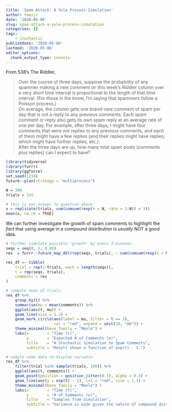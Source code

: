 ```yaml
---
title: 'Spam Attack: A Yule Process Simulation'
author: tmasjc
date: '2020-05-06'
slug: spam-attack-a-yule-process-simulation
categories: []
tags: 
    - stochastic
publishdate: '2020-05-06'
lastmod: '2020-05-06'
editor_options: 
  chunk_output_type: console
---
```


From 538's The Riddler, 

>Over the course of three days, suppose the probability of any spammer making a new comment on this week’s Riddler column over a very short time interval is proportional to the length of that time interval. (For those in the know, I’m saying that spammers follow a Poisson process.)<br>
On average, the column gets one brand-new comment of spam per day that is not a reply to any previous comments. Each spam comment or reply also gets its own spam reply at an average rate of one per day.
For example, after three days, I might have four comments that were not replies to any previous comments, and each of them might have a few replies (and their replies might have replies, which might have further replies, etc.).<br>
After the three days are up, how many total spam posts (comments plus replies) can I expect to have?

```r
library(tidyverse)
library(furrr)
library(ggforce)
set.seed(1234)
future::plan(strategy = "multiprocess")

N = 300
trials = 1e5

# this is our answer to question above
x = replicate(trials, sum(cumsum(rexp(n = N, rate = 1:N)) < 3))
mean(x, na.rm = TRUE)
```

We can further investigate the growth of spam comments to highlight the *fact* that using average in a compound distribution is *usually* NOT a good idea.

```r
# further simulate possible 'growth' by every 3-minutes
seqs = seq(0, 3, 0.05)
res  = furrr::future_map_dbl(rep(seqs, trials), ~ sum(cumsum(rexp(n = N, rate = 1:N)) < .x))

res_df <- tibble(
    trial = rep(1:trials, each = length(seqs)),
    t = rep(seqs, trials),
    comments = res
)

# compute mean of trials
res_df %>% 
    group_by(t) %>% 
    summarise(mu = mean(comments)) %>% 
    ggplot(aes(t, mu)) + 
    geom_line(size = 1.2) + 
    geom_mark_circle(aes(label = mu, filter = t == 3), 
                     col = "red", expand = unit(10, "mm")) +
    theme_minimal(base_family = "Menlo") +
    labs(x        = "Time (t)", 
         y        = "Expected # of Comments (n)",
         title    = "A Stochastic Simulation to Spam Comments",
         subtitle = "Result shows a function of exp(t) - 1.")

# sample some data to display variance
res_df %>% 
    filter(trial %in% sample(trials, 100)) %>% 
    ggplot(aes(t, comments)) + 
    geom_point(position = position_jitter(0.1), alpha = 0.3) + 
    geom_line(aes(y = exp(t) - 1), col = "red", size = 1.1) +
    theme_minimal(base_family = "Menlo") + 
    labs(x        = "Time (t)", 
         y        = "# of Comments (n)",
         title    = "Samples from Simulation",
         subtitle = "Variance is wide given the nature of compound distribution.")
```


